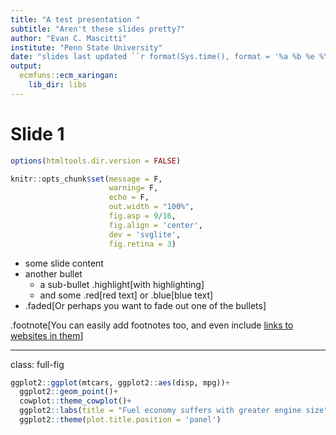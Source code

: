 ```yaml
---
title: "A test presentation "
subtitle: "Aren't these slides pretty?"
author: "Evan C. Mascitti"
institute: "Penn State University"
date: "slides last updated ``r format(Sys.time(), format = '%a %b %e %Y, %I%:%M %p')``"
output:
  ecmfuns::ecm_xaringan:
    lib_dir: libs
---
```


<!-- include background images from EITHER either a local source or the web with: -->
<!-- Note that background image paths are always relative to the document directory -->
<!-- background-image: url("path/to/image") -->
<!-- background-size: contain -->


<!-- Set presentation notes with ??? -->
<!-- Some useful CSS classes are available for full-slide figures and highlighted and colored text -->
<!-- .full-fig -->
<!-- .highlight (note that you may also use the <mark>text</mark> syntax i.e. inline HTML) -->
<!-- .blue -->
<!-- .red -->

<!-- Also don't forget about the built-in classes for xaringan, including .footnote, .pull-left, .pull-right, center, and middle. -->
<!-- Code lines can be highlighted by adding #<< to the end of the line of code.  -->

<!-- And the output of code can be highlighed by specifying which lines to highlight using the chunk opotion `highlight.output`. Specify TRUE for all lines to be highlighted, or an R vector c(1, 3) for specific lines. -->

<!-- If the document gets too long, try using separate R scripts or even standalone R Markdown documents by using `source()` or passing a vector of file paths to the chunk option `child = ` -->

# Slide 1

```r
options(htmltools.dir.version = FALSE)

knitr::opts_chunk$set(message = F,
                      warning= F,
                      echo = F,
                      out.width = "100%",
                      fig.asp = 9/16,
                      fig.align = 'center',
                      dev = 'svglite',
                      fig.retina = 3)
```

- some slide content 
- another bullet 
  - a sub-bullet .highlight[with highlighting]
  - and some .red[red text] or .blue[blue text]
- .faded[Or perhaps you want to fade out one of the bullets]

.footnote[You can easily add footnotes too, and even include [links to websites in them](http://www.evan-soil.io)]

---

class: full-fig
```r
ggplot2::ggplot(mtcars, ggplot2::aes(disp, mpg))+
  ggplot2::geom_point()+
  cowplot::theme_cowplot()+
  ggplot2::labs(title = "Fuel economy suffers with greater engine size")+
  ggplot2::theme(plot.title.position = 'panel')
```

